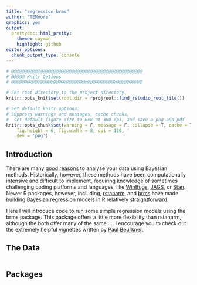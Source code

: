 ```yaml
---
title: "regression-brms"
author: "TEMoore"
graphics: yes
output:
  prettydoc::html_pretty:
    theme: cayman
    highlight: github
editor_options:
  chunk_output_type: console
---
```


```r
# @@@@@@@@@@@@@@@@@@@@@@@@@@@@@@@@@@@@@@@@@@@@@@@@@@
# @@@@@ Knitr Options
# @@@@@@@@@@@@@@@@@@@@@@@@@@@@@@@@@@@@@@@@@@@@@@@@@@

# Set root directory to the project directory
knitr::opts_knit$set(root.dir = rprojroot::find_rstudio_root_file())

# Set default knitr options: 
# Suppress warnings and messages, cache chunks, 
#  set default figure size to 6x8 at 300 dpi, and save a png and pdf
knitr::opts_chunk$set(warning = F, message = F, collapse = T, cache = T,
    fig.height = 6, fig.width = 8, dpi = 120,  
    dev = 'png')

```

## Introduction

There are many [good reasons]() to analyse your data using Bayesian methods. Historically, however, these methods have been computationally intensive and difficult to implement, requiring knowledge of sometimes challenging coding platforms and languages, like [WinBugs](), [JAGS](), or [Stan](). Newer R packages, however, including, [rstanarm](), and [brms]() have made building Bayesian regression models in R relatively [straightforward](). 

Here I will introduce code to run some simple regression models using the brms package. This package offers a little more flexibility than rstanarm, although the both offer many of the same .... I encourage you to check out the extremely helpful vignettes written by [Paul Beurkner]().


## The Data
```r

```


## Packages

```r

```



